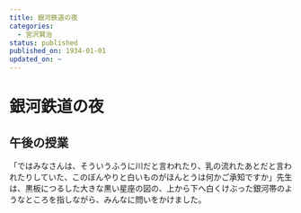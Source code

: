 ```yaml
---
title: 銀河鉄道の夜
categories:
  - 宮沢賢治
status: published
published_on: 1934-01-01
updated_on: ~
---
```


# 銀河鉄道の夜

## 午後の授業

「ではみなさんは、そういうふうに川だと言われたり、乳の流れたあとだと言われたりしていた、このぼんやりと白いものがほんとうは何かご承知ですか」先生は、黒板につるした大きな黒い星座の図の、上から下へ白くけぶった銀河帯のようなところを指しながら、みんなに問いをかけました。